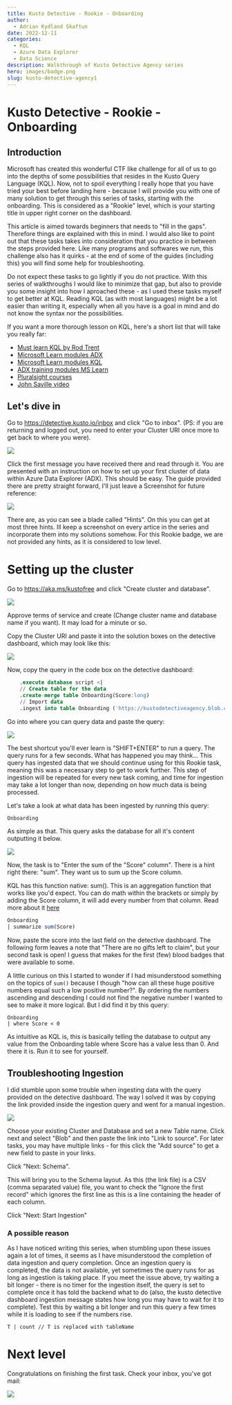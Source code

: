```yaml
---
title: Kusto Detective - Rookie - Onboarding
author:
  - Adrian Kydland Skaftun
date: 2022-12-11
categories:
  - KQL
  - Azure Data Explorer
  - Data Science
description: Walkthrough of Kusto Detective Agency series
hero: images/badge.png
slug: kusto-detective-agency1
---
```


# Kusto Detective - Rookie - Onboarding
## Introduction

Microsoft has created this wonderful CTF like challenge for all of us to go into the depths of some possibilities that resides in the Kusto Query Language (KQL). Now, not to spoil everything I really hope that you have tried your best before landing here - because I will provide you with one of many solution to get through this series of tasks, starting with the onboarding. This is considered as a "Rookie" level, which is your starting title in upper right corner on the dashboard. 

This article is aimed towards beginners that needs to "fill in the gaps". Therefore things are explained with this in mind. I would also like to point out that these tasks takes into consideration that you practice in between the steps provided here. Like many programs and softwares we run, this challenge also has it quirks - at the end of some of the guides (including this) you will find some help for troubleshooting.

Do not expect these tasks to go lightly if you do not practice. With this series of walkthroughs I would like to minimize that gap, but also to provide you some insight into how I aproached these - as I used these tasks myself to get better at KQL. Reading KQL (as with most languages) might be a lot easier than writing it, especially when all you have is a goal in mind and do not know the syntax nor the possibilities.

If you want a more thorough lesson on KQL, here's a short list that will take you really far:
- [Must learn KQL by Rod Trent](https://aka.ms/MustLearnKQL)
- [Microsoft Learn modules ADX](https://learn.microsoft.com/en-us/azure/data-explorer/)
- [Microsoft Learn modules KQL](https://learn.microsoft.com/en-us/azure/data-explorer/kusto/query/)
- [ADX training modules MS Learn](https://learn.microsoft.com/en-us/training/modules/intro-to-azure-data-explorer/)
- [Pluralsight courses](https://www.pluralsight.com/partners/microsoft/azure-data-explorer)
- [John Saville video](http://aka.ms/StartKqlVideo)

## Let's dive in
Go to https://detective.kusto.io/inbox and click "Go to inbox". (PS: if you are returning and logged out, you need to enter your Cluster URI once more to get back to where you were).

![](media/20221108121526.png) 

Click the first message you have received there and read through it. You are presented with an instruction on how to set up your first cluster of data within Azure Data Explorer (ADX). This should be easy. The guide provided there are pretty straight forward, I'll just leave a Screenshot for future reference: 

![](media/20221108122131.png)  

There are, as you can see a blade called "Hints". On this you can get at most three hints. Ill keep a screenshot on every artice in the series and incorporate them into my solutions somehow. For this Rookie badge, we are not provided any hints, as it is considered to low level.

# Setting up the cluster
Go to https://aka.ms/kustofree and click "Create cluster and database". 

![](media/20221108122702.png)  

Approve terms of service and create (Change cluster name and database name if you want). It may load for a minute or so.

Copy the Cluster URI and paste it into the solution boxes on the detective dashboard, which may look like this: 

![](media/20221108123214.png)  

Now, copy the query in the code box on the detective dashboard:

```sql
    .execute database script <|
    // Create table for the data
    .create-merge table Onboarding(Score:long)
    // Import data
    .ingest into table Onboarding ('https://kustodetectiveagency.blob.core.windows.net/onboarding/onboarding.csv.gz') with (ignoreFirstRecord=true)
```

Go into where you can query data and paste the query: 

![](media/20221108123439.png)  

The best shortcut you'll ever learn is "SHIFT+ENTER" to run a query. The query runs for a few seconds. What has happened you may think... This query has ingested data that we should continue using for this Rookie task, meaning this was a necessary step to get to work further. This step of ingestion will be repeated for every new task coming, and time for ingestion may take a lot longer than now, depending on how much data is being processed.

Let's take a look at what data has been ingested by running this query:

```sql
Onboarding
```
As simple as that. This query asks the database for all it's content outputting it below.

![](media/20221108124112.png)  

Now, the task is to "Enter the sum of the "Score" column". There is a hint right there: "sum". They want us to sum up the Score column.

KQL has this function native: sum(). This is an aggregation function that works like you'd expect. You can do math within the brackets or simply by adding the Score column, it will add every number from that column. Read more about it [here](https://learn.microsoft.com/en-us/azure/data-explorer/kusto/query/sum-aggfunction)

```sql
Onboarding
| summarize sum(Score)
```

Now, paste the score into the last field on the detective dashboard. The following form leaves a note that "There are no gifts left to claim", but your second task is open! I guess that makes for the first (few) blood badges that were available to some. 

A little curious on this I started to wonder if I had misunderstood something on the topics of `sum()` because I though "how can all these huge positive numbers equal such a low positive number?". By ordering the numbers ascending and descending I could not find the negative number I wanted to see to make it more logical. But I did find it by this query:

    Onboarding
    | where Score < 0

As intuitive as KQL is, this is basically telling the database to output any value from the Onboarding table where Score has a value less than 0. And there it is. Run it to see for yourself. 


## Troubleshooting Ingestion

I did stumble upon some trouble when ingesting data with the query provided on the detective dashboard. The way I solved it was by copying the link provided inside the ingestion query and went for a manual ingestion. 

![](media/20221108125714.png)  

Choose your existing Cluster and Database and set a new Table name. Click next and select "Blob" and then paste the link into "Link to source". For later tasks, you may have multiple links - for this click the "Add source" to get a new field to paste in your links. 

Click "Next: Schema".

This will bring you to the Schema layout. As this (the link file) is a CSV (comma separated value) file, you want to check the "Ignore the first record" which ignores the first line as this is a line containing the header of each column.

Click "Next: Start Ingestion"

### A possible reason  
 As I have noticed writing this series, when stumbling upon these issues again a lot of times, it seems as I have misunderstood the completion of data ingestion and query completion. Once an ingestion query is completed, the data is not available, yet sometimes the query runs for as long as ingestion is taking place. If you meet the issue above, try waiting a bit longer - there is no timer for the ingestion itself, the query is set to complete once it has told the backend what to do (also, the kusto detective dashboard ingestion message states how long you may have to wait for it to complete). Test this by waiting a bit longer and run this query a few times while it is loading to see if the numbers rise.

    T | count // T is replaced with tableName


# Next level
Congratulations on finishing the first task. Check your inbox, you've got mail:

![](media/20221108130510.png)  



